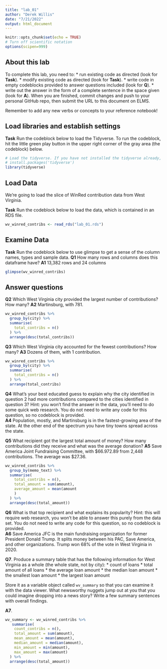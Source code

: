```yaml
---
title: "lab_01"
author: "Derek Willis"
date: "7/21/2022"
output: html_document
---
```


```r
knitr::opts_chunk$set(echo = TRUE)
# Turn off scientific notation
options(scipen=999)
```

## About this lab

To complete this lab, you need to:
* run existing code as directed (look for **Task**).
* modify existing code as directed (look for **Task**).
* write code in empty codeblocks provided to answer questions included (look for **Q**).
* write out the answer in the form of a complete sentence in the space given (look for **A**).
When you are finished, commit changes and push to your personal GitHub repo, then submit the URL to this document on ELMS.

Remember to add any new verbs or concepts to your reference notebook!

## Load libraries and establish settings

**Task** Run the codeblock below to load the Tidyverse. To run the codeblock, hit the little green play button in the upper right corner of the gray area (the codeblock) below.

```r
# Load the tidyverse. If you have not installed the tidyverse already, remove the # from the next line and run it first.  
# install.packages('tidyverse')
library(tidyverse)
```

## Load Data

We're going to load the slice of WinRed contribution data from West Virginia.

**Task** Run the codeblock below to load the data, which is contained in an RDS file.

```r
wv_winred_contribs <- read_rds("lab_01.rds")
```

## Examine Data

**Task** Run the codeblock below to use glimpse to get a sense of the column names, types and sample data.
**Q1** How many rows and columns does this dataframe have?
**A1** 13,382 rows and 24 columns

```r

glimpse(wv_winred_contribs)

```

## Answer questions

**Q2** Which West Virginia city provided the largest number of contributions? How many?
**A2** Martinsburg, with 781.

```r
wv_winred_contribs %>%
  group_by(city) %>%
  summarise(
    total_contribs = n()
  ) %>%
  arrange(desc(total_contribs))
```
**Q3** Which West Virginia city accounted for the fewest contributions? How many?
**A3** Dozens of them, with 1 contribution.

```r
wv_winred_contribs %>%
  group_by(city) %>%
  summarise(
    total_contribs = n()
  ) %>%
  arrange(total_contribs)
```
**Q4** What's your best educated guess to explain why the city identified in question 2 had more contributions compared to the cities identified in question 3? Hint: you won't find the answer in the data, you'll need to do some quick web research. You do not need to write any code for this question, so no codeblock is provided.  
**A4** Population, mostly, and Martinsburg is in the fastest-growing area of the state. At the other end of the spectrum you have tiny towns spread across the state.

**Q5** What recipient got the largest total amount of money? How many contributions did they receive and what was the average donation?
**A5** Save America Joint Fundraising Committee, with $66.972.89 from 2,448 contributions. The average was $27.36.

```r
wv_winred_contribs %>%
  group_by(memo_text) %>%
  summarise(
    total_contribs = n(),
    total_amount = sum(amount),
    average_amount = mean(amount
    )
  ) %>%
  arrange(desc(total_amount))
```

**Q6** What is that top recipient and what explains its popularity? Hint: this will require web research, you won't be able to answer this purely from the data set.  You do not need to write any code for this question, so no codeblock is provided.  
**A6** Save America JFC is the main fundraising organization for former President Donald Trump. It splits money between his PAC, Save America, and other organizations. Trump won 68% of the vote in West Virginia in 2020.



**Q7**. Produce a summary table that has the following information for West Virginia as a whole (the whole state, not by city):
* count of loans
* total amount of all loans
* the average loan amount
* the median loan amount
* the smallest loan amount
* the largest loan amount

Store it as a variable object called `wv_summary` so that you can examine it with the data viewer. What newsworthy nuggets jump out at you that you could imagine dropping into a news story? Write a few summary sentences with overall findings.

**A7**. 

```r
wv_summary <- wv_winred_contribs %>%
   summarise(
    count_contribs = n(),
    total_amount = sum(amount),
    mean_amount = mean(amount),
    median_amount = median(amount),
    min_amount = min(amount),
    max_amount = max(amount)
  ) %>%
  arrange(desc(total_amount))
```

